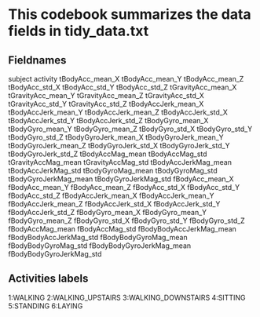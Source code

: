 # This codebook summarizes the data fields in tidy_data.txt

## Fieldnames
subject
activity
tBodyAcc_mean_X
tBodyAcc_mean_Y
tBodyAcc_mean_Z
tBodyAcc_std_X
tBodyAcc_std_Y
tBodyAcc_std_Z
tGravityAcc_mean_X
tGravityAcc_mean_Y
tGravityAcc_mean_Z
tGravityAcc_std_X
tGravityAcc_std_Y
tGravityAcc_std_Z
tBodyAccJerk_mean_X
tBodyAccJerk_mean_Y
tBodyAccJerk_mean_Z
tBodyAccJerk_std_X
tBodyAccJerk_std_Y
tBodyAccJerk_std_Z
tBodyGyro_mean_X
tBodyGyro_mean_Y
tBodyGyro_mean_Z
tBodyGyro_std_X
tBodyGyro_std_Y
tBodyGyro_std_Z
tBodyGyroJerk_mean_X
tBodyGyroJerk_mean_Y
tBodyGyroJerk_mean_Z
tBodyGyroJerk_std_X
tBodyGyroJerk_std_Y
tBodyGyroJerk_std_Z
tBodyAccMag_mean
tBodyAccMag_std
tGravityAccMag_mean
tGravityAccMag_std
tBodyAccJerkMag_mean
tBodyAccJerkMag_std
tBodyGyroMag_mean
tBodyGyroMag_std
tBodyGyroJerkMag_mean
tBodyGyroJerkMag_std
fBodyAcc_mean_X
fBodyAcc_mean_Y
fBodyAcc_mean_Z
fBodyAcc_std_X
fBodyAcc_std_Y
fBodyAcc_std_Z
fBodyAccJerk_mean_X
fBodyAccJerk_mean_Y
fBodyAccJerk_mean_Z
fBodyAccJerk_std_X
fBodyAccJerk_std_Y
fBodyAccJerk_std_Z
fBodyGyro_mean_X
fBodyGyro_mean_Y
fBodyGyro_mean_Z
fBodyGyro_std_X
fBodyGyro_std_Y
fBodyGyro_std_Z
fBodyAccMag_mean
fBodyAccMag_std
fBodyBodyAccJerkMag_mean
fBodyBodyAccJerkMag_std
fBodyBodyGyroMag_mean
fBodyBodyGyroMag_std
fBodyBodyGyroJerkMag_mean
fBodyBodyGyroJerkMag_std

## Activities labels
1:WALKING
2:WALKING_UPSTAIRS
3:WALKING_DOWNSTAIRS
4:SITTING
5:STANDING
6:LAYING
